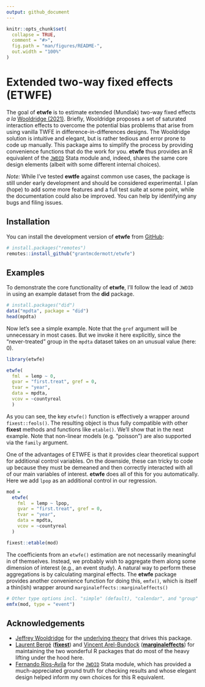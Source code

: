 ```yaml
---
output: github_document
---
```


<!-- README.md is generated from README.Rmd. Please edit that file -->

```r
knitr::opts_chunk$set(
  collapse = TRUE,
  comment = "#>",
  fig.path = "man/figures/README-",
  out.width = "100%"
)
```

# Extended two-way fixed effects (ETWFE)

<!-- badges: start -->
<!-- badges: end -->

The goal of **etwfe** is to estimate extended (Mundlak) two-way fixed effects _a
la_ [Wooldridge
(2021)](https://papers.ssrn.com/sol3/papers.cfm?abstract_id=3906345). Briefly, Wooldridge proposes a set of saturated interaction effects to overcome
the potential bias problems that arise from using vanilla TWFE in
difference-in-differences designs. The Wooldridge solution is intuitive and
elegant, but is rather tedious and error prone to code up manually. This package
aims to simplify the process by providing convenience functions that do the
work for you. **etwfe** thus provides an R equivalent of the 
[`JWDID`](https://ideas.repec.org/c/boc/bocode/s459114.html) Stata module and, indeed, shares the same core design elements (albeit with some
different internal choices).

_Note:_ While I've tested **ewtfe** against common use cases, the package is
still under early development and should be considered experimental. I plan
(hope) to add some more features and a full test suite at some point, while the
documentation could also be improved. You can help by identifying any
bugs and filing issues.

## Installation

You can install the development version of **etwfe** from [GitHub](https://github.com/):

``` r
# install.packages("remotes")
remotes::install_github("grantmcdermott/etwfe")
```

## Examples

To demonstrate the core functionality of **etwfe**, I'll follow the lead of
`JWDID` in using an example dataset from the **did** package.

```r
# install.packages("did")
data("mpdta", package = "did")
head(mpdta)
```

Now let's see a simple example. Note that the `gref` argument will be
unnecessary in most cases. But we invoke it here explicitly, since the
"never-treated" group in the `mpdta` dataset takes on an unusual value (here:
0).

```r
library(etwfe)

etwfe(
  fml  = lemp ~ 0,
  gvar = "first.treat", gref = 0,
  tvar = "year",
  data = mpdta,
  vcov = ~countyreal
  )
```

As you can see, the key `etwfe()` function is effectively a wrapper around
`fixest::feols()`. The resulting object is thus fully compatible with other
**fixest** methods and functions like `etable()`. We'll show that in the next
example. Note that non-linear models (e.g. "poisson") are also supported via the
`family` argument.

One of the advantages of ETWFE is that it provides clear theoretical support for
additional control variables. On the downside, these can tricky to code up
because they must be demeaned and then correctly interacted with all of our main
variables of interest. **etwfe** does all of this for you automatically. Here we
add `lpop` as an additional control in our regression.

```r
mod = 
  etwfe(
    fml  = lemp ~ lpop,
    gvar = "first.treat", gref = 0,
    tvar = "year",
    data = mpdta,
    vcov = ~countyreal
  )

fixest::etable(mod)
```

The coefficients from an `etwfe()` estimation are not necessarily meaningful in
of themselves. Instead, we probably wish to aggregate them along some dimension of interest (e.g., an event study). A natural way to perform these aggregations
is by calculating marginal effects. The **etwfe** package provides another convenience function for doing this, `emfx()`, which is itself a thin(ish)
wrapper around `marginaleffects::marginaleffects()`

```r
# Other type options incl. "simple" (default), "calendar", and "group"
emfx(mod, type = "event")
```

## Acknowledgements

- [Jeffrey Wooldridge](https://twitter.com/jmwooldridge) for the [underlying theory](https://papers.ssrn.com/sol3/papers.cfm?abstract_id=3906345) that drives this package.
- [Laurent Bergé](https://twitter.com/lrberge) ([**fixest**](https://lrberge.github.io/fixest/)) and [Vincent Arel-Bundock](https://twitter.com/VincentAB) ([**marginaleffects**](https://vincentarelbundock.github.io/marginaleffects)) for maintaining the two wonderful R packages that do most of the heavy lifting under the hood here.
- [Fernando Rios-Avila](https://twitter.com/friosavila) for the [`JWDID`](https://ideas.repec.org/c/boc/bocode/s459114.html) Stata module, which has provided a much-appreciated ground truth for checking results and whose elegant design helped inform my own choices for this R equivalent. 